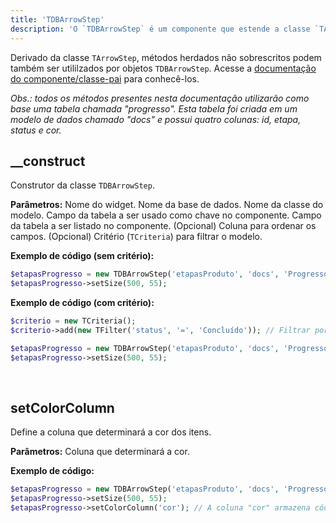 ```yaml
---
title: 'TDBArrowStep'
description: 'O `TDBArrowStep` é um componente que estende a classe `TArrowStep` e permite a criação de etapas em forma de setas que são carregadas a partir de uma base de dados.'
---
```


Derivado da classe `TArrowStep`, métodos herdados não sobrescritos podem também ser utililzados por objetos `TDBArrowStep`. Acesse a [documentação do componente/classe-pai](https://madbuilder.mintlify.app/selecao-de-dados-fixos/tarrowstep) para conhecê-los.

_Obs.: todos os métodos presentes nesta documentação utilizarão como base uma tabela chamada "progresso". Esta tabela foi criada em um modelo de dados chamado "docs" e possui quatro colunas: id, etapa, status e cor._

## __construct
Construtor da classe `TDBArrowStep`.

**Parâmetros:**
<ResponseField name="$name" type="mixed" required>Nome do widget.</ResponseField>
<ResponseField name="$database" type="mixed" required>Nome da base de dados.</ResponseField>
<ResponseField name="$model" type="mixed" required>Nome da classe do modelo.</ResponseField>
<ResponseField name="$key" type="mixed" required>Campo da tabela a ser usado como chave no componente.</ResponseField>
<ResponseField name="$value" type="mixed" required>Campo da tabela a ser listado no componente.</ResponseField>
<ResponseField name="$ordercolumn" type="mixed" default="NULL">(Opcional) Coluna para ordenar os campos.</ResponseField>
<ResponseField name="$criteria" type="mixed" default="NULL">(Opcional) Critério (`TCriteria`) para filtrar o modelo.</ResponseField>

**Exemplo de código (sem critério):**
```php
$etapasProgresso = new TDBArrowStep('etapasProduto', 'docs', 'Progresso', 'id', '{etapa}', 'id asc');
$etapasProgresso->setSize(500, 55);
```

**Exemplo de código (com critério):**
```php
$criterio = new TCriteria();
$criterio->add(new TFilter('status', '=', 'Concluído')); // Filtrar por itens da tabela cujo status seja "Concluído"

$etapasProgresso = new TDBArrowStep('etapasProduto', 'docs', 'Progresso', 'id', '{etapa}', 'id asc', $criterio);
$etapasProgresso->setSize(500, 55);
```

<br/>

## setColorColumn
Define a coluna que determinará a cor dos itens.

**Parâmetros:**
<ResponseField name="$colorcolumn" type="mixed" required>Coluna que determinará a cor.</ResponseField>

**Exemplo de código:**
```php
$etapasProgresso = new TDBArrowStep('etapasProduto', 'docs', 'Progresso', 'id', '{etapa}', 'id asc');
$etapasProgresso->setSize(500, 55);
$etapasProgresso->setColorColumn('cor'); // A coluna "cor" armazena códigos de cor hexadecimais (ex.: #eb3434)
```